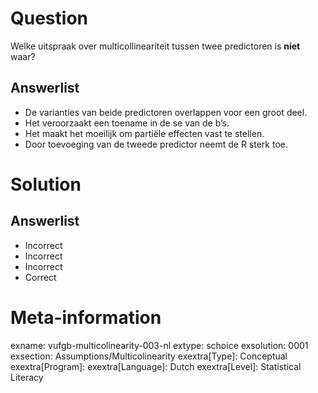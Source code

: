 Question
========

Welke uitspraak over multicollineariteit tussen twee predictoren is **niet** waar?
  
Answerlist
----------
* De varianties van beide predictoren overlappen voor een groot deel.
* Het veroorzaakt een toename in de se van de b’s.
* Het maakt het moeilijk om partiële effecten vast te stellen.
* Door toevoeging van de tweede predictor neemt de R sterk toe. 

Solution
========

Answerlist
----------
* Incorrect
* Incorrect
* Incorrect
* Correct

Meta-information
================
exname: vufgb-multicolinearity-003-nl
extype: schoice
exsolution: 0001
exsection: Assumptions/Multicolinearity
exextra[Type]: Conceptual
exextra[Program]: 
exextra[Language]: Dutch
exextra[Level]: Statistical Literacy
